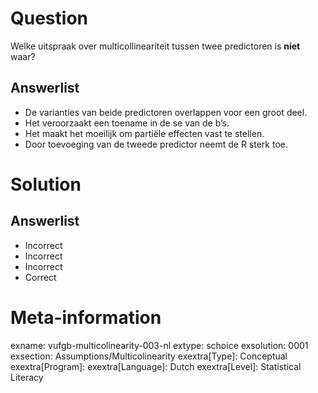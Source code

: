 Question
========

Welke uitspraak over multicollineariteit tussen twee predictoren is **niet** waar?
  
Answerlist
----------
* De varianties van beide predictoren overlappen voor een groot deel.
* Het veroorzaakt een toename in de se van de b’s.
* Het maakt het moeilijk om partiële effecten vast te stellen.
* Door toevoeging van de tweede predictor neemt de R sterk toe. 

Solution
========

Answerlist
----------
* Incorrect
* Incorrect
* Incorrect
* Correct

Meta-information
================
exname: vufgb-multicolinearity-003-nl
extype: schoice
exsolution: 0001
exsection: Assumptions/Multicolinearity
exextra[Type]: Conceptual
exextra[Program]: 
exextra[Language]: Dutch
exextra[Level]: Statistical Literacy
